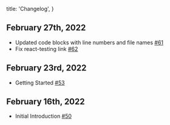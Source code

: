 
  title: 'Changelog',
}


## February 27th, 2022

- Updated code blocks with line numbers and file names [#61](https://github.com/ethanmick/ethanmick.com/pull/61)
- Fix react-testing link [#62](https://github.com/ethanmick/ethanmick.com/pull/62)

## February 23rd, 2022

- Getting Started [#53](https://github.com/ethanmick/ethanmick.com/pull/53)

## February 16th, 2022

- Initial Introduction [#50](https://github.com/ethanmick/ethanmick.com/pull/50)

